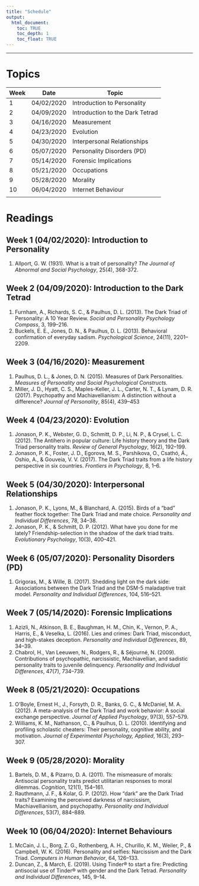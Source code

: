 ```yaml
---
title: "Schedule"
output: 
  html_document:
    toc: TRUE
    toc_depth: 1
    toc_float: TRUE
---
```


***

# Topics

| Week | Date       | Topic                              |
|------|------------|------------------------------------|
| 1    | 04/02/2020 | Introduction to Personality        |
| 2    | 04/09/2020 | Introduction to the Dark Tetrad    |
| 3    | 04/16/2020 | Measurement                        |
| 4    | 04/23/2020 | Evolution                          |
| 5    | 04/30/2020 | Interpersonal Relationships        |
| 6    | 05/07/2020 | Personality Disorders (PD)         |
| 7    | 05/14/2020 | Forensic Implications              |
| 8    | 05/21/2020 | Occupations                        |
| 9    | 05/28/2020 | Morality                           |
| 10   | 06/04/2020 | Internet Behaviour                 |
|      |            |                                    |

# Readings

## Week 1 (04/02/2020): Introduction to Personality
  1. Allport, G. W. (1931). What is a trait of personality? *The Journal of Abnormal and Social Psychology*, 25(4), 368-372.
  
## Week 2 (04/09/2020): Introduction to the Dark Tetrad
  1. Furnham, A., Richards, S. C., & Paulhus, D. L. (2013). The Dark Triad of Personality: A 10 Year Review. *Social and Personality Psychology Compass*, 3, 199–216. 
  1. Buckels, E. E., Jones, D. N., & Paulhus, D. L. (2013). Behavioral confirmation of everyday sadism. *Psychological Science*, 24(11), 2201–2209.

## Week 3 (04/16/2020): Measurement
  1. Paulhus, D. L., & Jones, D. N. (2015). Measures of Dark Personalities. *Measures of Personality and Social Psychological Constructs.*
  1. Miller, J. D., Hyatt, C. S., Maples-Keller, J. L., Carter, N. T., & Lynam, D. R. (2017). Psychopathy and Machiavellianism: A distinction without a difference? *Journal of Personality*, 85(4), 439–453
  
## Week 4 (04/23/2020): Evolution
  1. Jonason, P. K., Webster, G. D., Schmitt, D. P., Li, N. P., & Crysel, L. C. (2012). The Antihero in popular culture: Life history theory and the Dark Triad personality traits. *Review of General Psychology*, 16(2), 192–199.
  1. Jonason, P. K., Foster, J. D., Egorova, M. S., Parshikova, O., Csathó, Á., Oshio, A., & Gouveia, V. V. (2017). The Dark Triad traits from a life history perspective in six countries. *Frontiers in Psychology*, 8, 1–6.
  
## Week 5 (04/30/2020): Interpersonal Relationships
  1. Jonason, P. K., Lyons, M., & Blanchard, A. (2015). Birds of a “bad” feather flock together: The Dark Triad and mate choice. *Personality and Individual Differences*, 78, 34–38.
  1. Jonason, P. K., & Schmitt, D. P. (2012). What have you done for me lately? Friendship-selection in the shadow of the dark triad traits. *Evolutionary Psychology*, 10(3), 400–421.
  
## Week 6 (05/07/2020): Personality Disorders (PD)
  1. Grigoras, M., & Wille, B. (2017). Shedding light on the dark side: Associations between the Dark Triad and the DSM-5 maladaptive trait model. *Personality and Individual Differences*, 104, 516–521.
  
## Week 7 (05/14/2020): Forensic Implications
  1. Azizli, N., Atkinson, B. E., Baughman, H. M., Chin, K., Vernon, P. A., Harris, E., & Veselka, L. (2016). Lies and crimes: Dark Triad, misconduct, and high-stakes deception. *Personality and Individual Differences*, 89, 34–39.
  1. Chabrol, H., Van Leeuwen, N., Rodgers, R., & Séjourné, N. (2009). Contributions of psychopathic, narcissistic, Machiavellian, and sadistic personality traits to juvenile delinquency. *Personality and Individual Differences*, 47(7), 734–739. 

## Week 8 (05/21/2020): Occupations
  1. O’Boyle, Ernest H., J., Forsyth, D. R., Banks, G. C., & McDaniel, M. A. (2012). A meta-analysis of the Dark Triad and work behavior: A social exchange perspective. *Journal of Applied Psychology*, 97(3), 557–579.
  1. Williams, K. M., Nathanson, C., & Paulhus, D. L. (2010). Identifying and profiling scholastic cheaters: Their personality, cognitive ability, and motivation. *Journal of Experimental Psychology, Applied*, 16(3), 293–307.

## Week 9 (05/28/2020): Morality
  1. Bartels, D. M., & Pizarro, D. A. (2011). The mismeasure of morals: Antisocial personality traits predict utilitarian responses to moral dilemmas. *Cognition*, 121(1), 154–161.
  1. Rauthmann, J. F., & Kolar, G. P. (2012). How “dark” are the Dark Triad traits? Examining the perceived darkness of narcissism, Machiavellianism, and psychopathy. *Personality and Individual Differences*, 53(7), 884–889.

## Week 10 (06/04/2020): Internet Behaviours
  1. McCain, J. L., Borg, Z. G., Rothenberg, A. H., Churillo, K. M., Weiler, P., & Campbell, W. K. (2016). Personality and selfies: Narcissism and the Dark Triad. *Computers in Human Behavior*, 64, 126–133.
  1. Duncan, Z., & March, E. (2019). Using Tinder® to start a fire: Predicting antisocial use of Tinder® with gender and the Dark Tetrad. *Personality and Individual Differences*, 145, 9–14.
